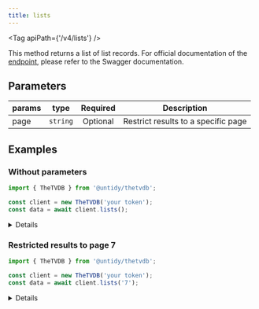 ```yaml
---
title: lists
---
```



<Tag apiPath={'/v4/lists'} />

This method returns a list of list records. For official documentation of the
[endpoint](https://thetvdb.github.io/v4-api/#/Lists/getAllLists), please refer to the Swagger
documentation.

## Parameters

| params | type     | Required | Description                         |
| ------ | -------- | :------: | ----------------------------------- |
| page   | `string` | Optional | Restrict results to a specific page |

## Examples

### Without parameters

```js {4}
import { TheTVDB } from '@untidy/thetvdb';

const client = new TheTVDB('your token');
const data = await client.lists();
```

<Details>

```js
{
  status: 'success',
  data: [
    {
      id: 1,
      name: 'Scooby-Doo',
      overview:
        'The following is a list of the various media from the Scooby-Doo franchise which includes series, films and specials.',
      url: '1001',
      // ...
    },
    // ...
  ],
  links: {
    prev: null,
    self: 'https://api4.thetvdb.com/v4/lists?page=0',
    next: 'https://api4.thetvdb.com/v4/lists?page=1',
    total_items: 4927,
    page_size: 500,
  },
};
```

</Details>

### Restricted results to page 7

```js {4}
import { TheTVDB } from '@untidy/thetvdb';

const client = new TheTVDB('your token');
const data = await client.lists('7');
```

<Details>

```js
{
  status: 'success',
  data: [
    {
      id: 14374,
      name: 'Chateau',
      overview: '',
      url: '14374',
      // ...
    },
    // ...
  ],
  links: {
    prev: 'https://api4.thetvdb.com/v4/lists?page=6',
    self: 'https://api4.thetvdb.com/v4/lists?page=7',
    next: 'https://api4.thetvdb.com/v4/lists?page=8',
    total_items: 4969,
    page_size: 500,
  },
};
```

</Details>
